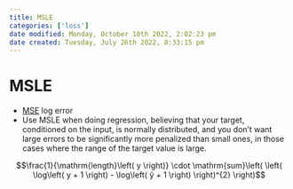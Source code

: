 ```yaml
---
title: MSLE
categories: ['loss']
date modified: Monday, October 10th 2022, 2:02:23 pm
date created: Tuesday, July 26th 2022, 8:33:15 pm
---
```


# MSLE
- [MSE](MSE.qmd) log error
- Use MSLE when doing regression, believing that your target, conditioned on the input, is normally distributed, and you don’t want large errors to be significantly more penalized than small ones, in those cases where the range of the target value is large.

$$\frac{1}{\mathrm{length}\left( y \right)} \cdot \mathrm{sum}\left( \left( \log\left( y + 1 \right) - \log\left( ŷ + 1 \right) \right)^{2} \right)$$




